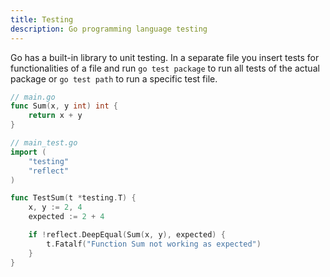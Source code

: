 ```yaml
---
title: Testing
description: Go programming language testing
---
```


Go has a built-in library to unit testing. In a separate file you insert tests for functionalities of a file and run `go test package` to run all tests of the actual package or `go test path` to run a specific test file.

```go
// main.go
func Sum(x, y int) int {
    return x + y
}

// main_test.go
import (
    "testing"
    "reflect"
)

func TestSum(t *testing.T) {
    x, y := 2, 4
    expected := 2 + 4

    if !reflect.DeepEqual(Sum(x, y), expected) {
        t.Fatalf("Function Sum not working as expected")
    }
}
```
